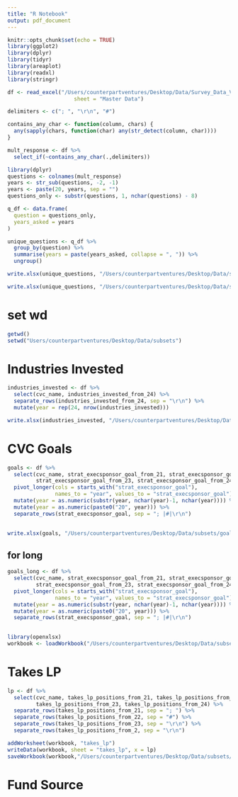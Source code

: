```yaml
---
title: "R Notebook"
output: pdf_document
---
```


```r
knitr::opts_chunk$set(echo = TRUE)
library(ggplot2)
library(dplyr)
library(tidyr)
library(areaplot)
library(readxl)
library(stringr)
```


```r
df <- read_excel("/Users/counterpartventures/Desktop/Data/Survey_Data_V3.22.xlsx", 
                     sheet = "Master Data")
```

```r
delimiters <- c("; ", "\r\n", "#")

contains_any_char <- function(column, chars) {
  any(sapply(chars, function(char) any(str_detect(column, char))))
}

mult_response <- df %>%
  select_if(~contains_any_char(.,delimiters))


```

```r
library(dplyr)
questions <- colnames(mult_response)
years <- str_sub(questions, -2, -1)
years <- paste(20, years, sep = "")
questions_only <- substr(questions, 1, nchar(questions) - 8)

q_df <- data.frame(
  question = questions_only,
  years_asked = years
) 

unique_questions <- q_df %>%
  group_by(question) %>%
  summarise(years = paste(years_asked, collapse = ", ")) %>%
  ungroup()
```


```r
write.xlsx(unique_questions, "/Users/counterpartventures/Desktop/Data/subsets/multiple_response_qs.xlsx")

write.xlsx(unique_questions, "/Users/counterpartventures/Desktop/Data/subsets/multiple_response_qs_long.xlsx")
```

# set wd

```r
getwd()
setwd("Users/counterpartventures/Desktop/Data/subsets")
```


# Industries Invested

```r
industries_invested <- df %>%
  select(cvc_name, industries_invested_from_24) %>%
  separate_rows(industries_invested_from_24, sep = "\r\n") %>%
  mutate(year = rep(24, nrow(industries_invested)))

write.xlsx(industries_invested, "/Users/counterpartventures/Desktop/Data/subsets/industries_invested.xlsx")
```

# CVC Goals
```r
goals <- df %>%
  select(cvc_name, strat_execsponsor_goal_from_21, strat_execsponsor_goal_from_22, 
         strat_execsponsor_goal_from_23, strat_execsponsor_goal_from_24) %>%
  pivot_longer(cols = starts_with("strat_execsponsor_goal"), 
               names_to = "year", values_to = "strat_execsponsor_goal") %>%
  mutate(year = as.numeric(substr(year, nchar(year)-1, nchar(year)))) %>%
  mutate(year = as.numeric(paste0("20", year))) %>%
  separate_rows(strat_execsponsor_goal, sep = "; |#|\r\n") 
  

write.xlsx(goals, "/Users/counterpartventures/Desktop/Data/subsets/goals.xlsx")
```

## for long 
```r
goals_long <- df %>%
  select(cvc_name, strat_execsponsor_goal_from_21, strat_execsponsor_goal_from_22, 
         strat_execsponsor_goal_from_23, strat_execsponsor_goal_from_24) %>%
  pivot_longer(cols = starts_with("strat_execsponsor_goal"), 
               names_to = "year", values_to = "strat_execsponsor_goal") %>%
  mutate(year = as.numeric(substr(year, nchar(year)-1, nchar(year)))) %>%
  mutate(year = as.numeric(paste0("20", year))) %>%
  separate_rows(strat_execsponsor_goal, sep = "; |#|\r\n") 
  
```

```r
library(openxlsx)
workbook <- loadWorkbook("/Users/counterpartventures/Desktop/Data/subsets/questions_mult_responses.xlsx")
```

# Takes LP
```r
lp <- df %>%
  select(cvc_name, takes_lp_positions_from_21, takes_lp_positions_from_22, 
         takes_lp_positions_from_23, takes_lp_positions_from_24) %>%
  separate_rows(takes_lp_positions_from_21, sep = "; ") %>%
  separate_rows(takes_lp_positions_from_22, sep = "#") %>%
  separate_rows(takes_lp_positions_from_23, sep = "\r\n") %>%
  separate_rows(takes_lp_positions_from_2, sep = "\r\n")

addWorksheet(workbook, "takes_lp")
writeData(workbook, sheet = "takes_lp", x = lp)
saveWorkbook(workbook,"/Users/counterpartventures/Desktop/Data/subsets/questions_mult_responses.xlsx", overwrite = TRUE)
```

# Fund Source
```r



```



